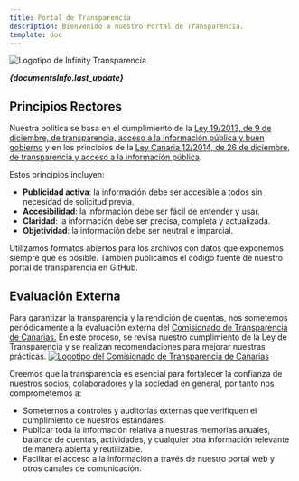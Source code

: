 ```yaml
---
title: Portal de Transparencia
description: Bienvenido a nuestro Portal de Transparencia.
template: doc
---
```



![Logotipo de Infinity Transparencia](../../assets/logo-light.svg)

<Aside title='Última actualización'>
<strong><em>{documentsInfo.last_update}</em></strong>
</Aside>


<div class="card-grid">
  <ImageCard
    title="Información Institucional"
    description="Descubre detalles sobre nuestra estructura y misión."
    href="/informacion-institucional/quienes-somos/"
    imageSrc={institucionalImage}
    imageAlt="Icono de información institucional"
  />
  <ImageCard
    title="Información Organizativa"
    description="Explora cómo estamos organizados y nuestros procesos."
    href="/informacion-sobre-administradores-y-directivos/administradores-y-cargos-directivos"
    imageSrc={organizativaImage}
    imageAlt="Icono de información organizativa"
  />
  <ImageCard
    title="Administradores y Directivos"
    description="Conoce a nuestro equipo directivo y sus responsabilidades."
    href="/informacion-sobre-administradores-y-directivos/administradores-y-cargos-directivos"
    imageSrc={adminImage}
    imageAlt="Icono de administradores y directivos"
  />
  <ImageCard
    title="Información Económica y Financiera"
    description="Revisa nuestros datos financieros y balances."
    href="/informacion-economica-y-financiera/resultados-economicos"
    imageSrc={economicaImage}
    imageAlt="Icono de información económica y financiera"
  />
  <ImageCard
    title="Contratos y convenios"
    description="Consulta los contratos y convenios suscritos por nuestra organización."
    href="/informacion-de-contratos-y-convenios/informacion-de-contratos"
    imageSrc={contratosImage}
    imageAlt="Icono de contratos y convenios"
  />
  <ImageCard
    title="Subvenciones y Ayudas"
    description="Consulta las subvenciones y ayudas recibidas."
    href="/informacion-de-ayudas-y-subvenciones/ayudas-y-subvenciones"
    imageSrc={ayudasImage}
    imageAlt="Icono de subvenciones y ayudas"
  />
</div>

## Principios Rectores

Nuestra política se basa en el cumplimiento de la <a href="https://www.boe.es/eli/es/l/2013/12/09/19/con" target="_blank" alt="Acceso externo a Ley 19/2013, de 9 de diciembre, de transparencia, acceso a la información pública y buen gobierno">Ley 19/2013, de 9 de diciembre, de transparencia, acceso a la información pública y buen gobierno</a> y en los principios de la <a href="https://www.boe.es/eli/es-cn/l/2014/12/26/12" target="_blank" alt="Acceso externo a Ley Canaria 12/2014, de 26 de diciembre, de transparencia y acceso a la información pública">Ley Canaria 12/2014, de 26 de diciembre, de transparencia y acceso a la información pública</a>. 

Estos principios incluyen:

- **Publicidad activa**: la información debe ser accesible a todos sin necesidad de solicitud previa.
- **Accesibilidad**: la información debe ser fácil de entender y usar.
- **Claridad**: la información debe ser precisa, completa y actualizada.
- **Objetividad**: la información debe ser neutral e imparcial.

<Aside type="tip" title="Compromiso Open Source">
Utilizamos formatos abiertos para los archivos con datos que exponemos siempre que es posible. También publicamos el código fuente de nuestro portal de transparencia en GitHub.
</Aside>

## Evaluación Externa

Para garantizar la transparencia y la rendición de cuentas, nos sometemos periódicamente a la evaluación externa del <a href="https://transparenciacanarias.org/" target="_blank" alt="Acceso a la web del Comisionado de Transparencia de Canarias">Comisionado de Transparencia de Canarias.</a> En este proceso, se revisa nuestro cumplimiento de la Ley de Transparencia y se realizan recomendaciones para mejorar nuestras prácticas.
<a href="https://transparenciacanarias.org/" target="_blank" alt="Acceso a la web del Comisionado de Transparencia de Canarias">![Logotipo del Comisionado de Transparencia de Canarias](../../assets/images/comisionado-de-transparencia.png)</a>

Creemos que la transparencia es esencial para fortalecer la confianza de nuestros socios, colaboradores y la sociedad en general, por tanto nos comprometemos a:
- Someternos a controles y auditorías externas que verifiquen el cumplimiento de nuestros estándares.
- Publicar toda la información relativa a nuestras memorias anuales, balance de cuentas, actividades, y cualquier otra información relevante de manera abierta y reutilizable.
- Facilitar el acceso a la información a través de nuestro portal web y otros canales de comunicación.